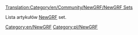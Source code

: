 [[Translation:Category/en/Community/NewGRF/NewGRF Sets]]

Lista artykułów [[pl/Manual/NewGRF|NewGRF]] set.

[[Category:en/NewGRF]] [[Category:pl/NewGRF]]